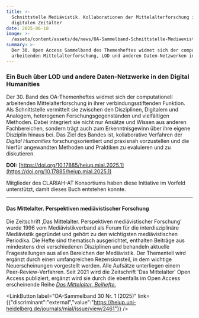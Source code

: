 ```yaml
---
title: >-
  Schnittstelle Mediävistik. Kollaborationen der Mittelalterforschung im
  digitalen Zeitalter
date: 2025-06-18
image: >-
  /assets/content/assets/de/news/OA-Sammelband-Schnittstelle-Mediaevistik/image.png
summary: >-
  Der 30. Open Access Sammelband des Themenheftes widmet sich der computationell
  arbeitenden Mittelalterforschung, LOD und anderen Daten-Netzwerken in den DH.
---
```

### Ein Buch über LOD und andere Daten-Netzwerke in den Digital Humanities

Der 30. Band des OA-Themenheftes widmet sich der computationell arbeitenden Mittelalterforschung in ihrer verbindungsstiftenden Funktion. Als Schnittstelle vermittelt sie zwischen den Disziplinen, Digitalem und Analogem, heterogenen Forschungsgegenständen und vielfältigen Methoden. Dabei integriert sie nicht nur Ansätze und Wissen aus anderen Fachbereichen, sondern trägt auch zum Erkenntnisgewinn über ihre eigene Disziplin hinaus bei. Das Ziel des Bandes ist, kollaborative Verfahren der *Digital Humanities* forschungsorientiert und praxisnah vorzustellen und die hierfür angewandten Methoden und Praktiken zu evaluieren und zu diskutieren.

**DOI:** [https://doi.org/10.17885/heiup.mial.2025.1](https://doi.org/10.17885/heiup.mial.2025.1)

Mitglieder des CLARIAH-AT Konsortiums haben diese Initiative im Vorfeld unterstützt, damit dieses Buch entstehen konnte.

---

#### **Das Mittelalter. Perspektiven mediävistischer Forschung**

Die Zeitschrift ‚Das Mittelalter. Perspektiven mediävistischer Forschung‘ wurde 1996 vom Mediävistikverband als Forum für die interdisziplinäre Mediävistik gegründet und gehört zu den wichtigsten mediävistischen Periodika. Die Hefte sind thematisch ausgerichtet, enthalten Beiträge aus mindestens drei verschiedenen Disziplinen und behandeln aktuelle Fragestellungen aus allen Bereichen der Mediävistik. Der Thementeil wird ergänzt durch einen umfangreichen Rezensionsteil, in dem wichtige Neuerscheinungen vorgestellt werden. Alle Aufsätze unterliegen einem Peer-Review-Verfahren. Seit 2021 wird die Zeitschrift 'Das Mittelalter' Open Access publiziert, ergänzt wird sie durch die ebenfalls im Open Access erscheinende Reihe [*Das Mittelalter. Beihefte.*](https://heiup.uni-heidelberg.de/catalog/series/mabh)

<LinkButton label="OA-Sammelband 30 Nr. 1 (2025)" link={{"discriminant":"external","value":"https://heiup.uni-heidelberg.de/journals/mial/issue/view/2461"}} />
